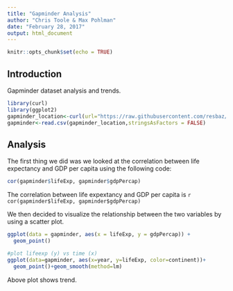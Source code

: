 ```yaml
---
title: "Gapminder Analysis"
author: "Chris Toole & Max Pohlman"
date: "February 28, 2017"
output: html_document
---
```


```r
knitr::opts_chunk$set(echo = TRUE)
```

## Introduction
Gapminder dataset analysis and trends.

```r
library(curl)
library(ggplot2)
gapminder_location<-curl(url="https://raw.githubusercontent.com/resbaz/r-novice-gapminder-files/master/data/gapminder-FiveYearData.csv")
gapminder<-read.csv(gapminder_location,stringsAsFactors = FALSE)

```

## Analysis
The first thing we did was we looked at the correlation between life expectancy and GDP per capita using the following code:

```r
cor(gapminder$lifeExp, gapminder$gdpPercap)
```
The correlation between life expextancy and GDP per capita is `r cor(gapminder$lifeExp, gapminder$gdpPercap)`

We then decided to visualize the relationship between the two variables by using a scatter plot.

```r
ggplot(data = gapminder, aes(x = lifeExp, y = gdpPercap)) +
  geom_point()
```

```r
#plot lifeexp (y) vs time (x)
ggplot(data=gapminder, aes(x=year, y=lifeExp, color=continent))+
  geom_point()+geom_smooth(method=lm)
```

Above plot shows trend.